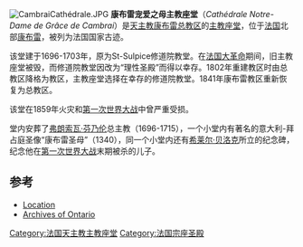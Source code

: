{{noteTA
|1 = zh-hans:弗朗索瓦;zh-tw:法蘭索瓦;
}}
[[Image:CambraiCathédrale.JPG|thumb]]
'''康布雷宠爱之母主教座堂'''（''Cathédrale Notre-Dame de Grâce de Cambrai''）是[[天主教康布雷总教区|天主教康布雷总教区]]的[[主教座堂|主教座堂]]，位于[[法国|法国]]北部[[康布雷|康布雷]]，被列为法国国家古迹。

该堂建于1696-1703年，原为St-Sulpice修道院教堂。在[[法国大革命|法国大革命]]期间，旧主教座堂被毁，而修道院教堂因改为“理性圣殿”而得以幸存。1802年重建教区时由总教区降格为教区，主教座堂选择在幸存的修道院教堂。1841年康布雷教区重新恢复为总教区。

该堂在1859年火灾和[[第一次世界大战|第一次世界大战]]中曾严重受损。

堂内安葬了[[弗朗索瓦·芬乃伦|弗朗索瓦·芬乃伦]]总主教（1696-1715），一个小堂内有著名的意大利-拜占庭圣像“康布雷圣母”（1340），同一个小堂内还有[[希莱尔·贝洛克|希莱尔·贝洛克]]所立的纪念碑，纪念他在[[第一次世界大战|第一次世界大战]]末期被杀的儿子。

==参考==
*[https://web.archive.org/web/20150924095118/http://www.scholares.net/index.php?Gazetteer-Cambrai Location]
*[https://web.archive.org/web/20110611110809/http://www.archives.gov.on.ca/english/on-line-exhibits/gray/ww1-cambrai-cathedral.aspx Archives of Ontario]
{{coord|50|10|20|N|3|14|0|E|type:landmark_region:FR|display=title}}
{{法国天主教主教座堂}}
{{Authority control}}
[[Category:法国天主教主教座堂|Category:法国天主教主教座堂]]
[[Category:法国宗座圣殿|Category:法国宗座圣殿]]